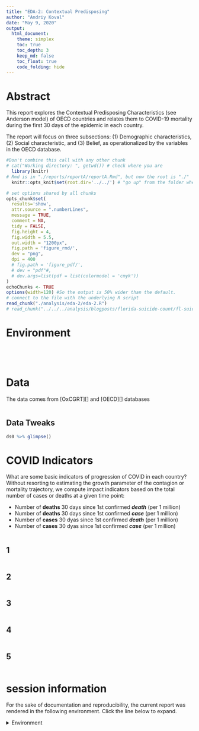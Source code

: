 ```yaml
---
title: "EDA-2: Contextual Predisposing"
author: "Andriy Koval"
date: "May 9, 2020"
output:
  html_document:
    theme: simplex
    toc: true
    toc_depth: 3
    keep_md: false
    toc_float: true
    code_folding: hide
---
```


# Abstract
This report explores the Contextual Predisposing Characteristics (see Anderson model) of OECD countries and relates them to COVID-19 mortality during the first 30 days of the epidemic in each country. 

The report will focus on three subsections: (1) Demographic characteristics, (2) Social characteristic, and (3) Belief, as operationalized by the variables in the OECD database. 

<!-- These two chunks should be added in the beginning of every .Rmd that you want to source an .R script -->
<!--  The 1st mandatory chunck  -->
<!--  Set the working directory to the repository's base directory -->
```r
#Don't combine this call with any other chunk 
# cat("Working directory: ", getwd()) # check where you are
  library(knitr)
# Rmd is in "./reports/reportA/reportA.Rmd", but now the root is "./"
  knitr::opts_knit$set(root.dir='../../') # "go up" from the folder where this .Rmd is save until you arrive at the root/working directory
```

<!--  The 2nd mandatory chunck  -->
<!-- Set the report-wide options, and point to the external code file. -->
```r
# set options shared by all chunks
opts_chunk$set(
  results='show', 
  attr.source = ".numberLines",
  message = TRUE,
  comment = NA, 
  tidy = FALSE,
  fig.height = 4, 
  fig.width = 5.5, 
  out.width = "1200px",
  fig.path = 'figure_rmd/',     
  dev = "png",
  dpi = 400
  # fig.path = 'figure_pdf/',     
  # dev = "pdf"#,
  # dev.args=list(pdf = list(colormodel = 'cmyk'))
)
echoChunks <- TRUE
options(width=120) #So the output is 50% wider than the default.
# connect to the file with the underlying R script  
read_chunk("./analysis/eda-2/eda-2.R")
# read_chunk("../../../analysis/blogposts/florida-suicide-count/fl-suicide-count.R")
```

# Environment

```r
```

```r
```

```r
```
 
```r
```

# Data  

The data comes from [OxCGRT][] and  [OECD][] databases

```r
```

## Data Tweaks

```r
ds0 %>% glimpse()
```

# COVID Indicators

What are some basic indicators of progression of COVID in each country?  Without resorting to estimating the growth parameter of the contagion or mortality trajectory, we compute impact indicators based on the total number of cases or deaths at a given time point:  

- Number of __deaths__ 30 days since 1st confirmed ___death___ (per 1 million)
- Number of __deaths__ 30 days since 1st confirmed ___case___ (per 1 million)
- Number of __cases__ 30 dyas since 1st confirmed ___death___ (per 1 million)
- Number of __cases__ 30 dyas since 1st confirmed ___case___ (per 1 million)

```r
```

## 1 
```r
```

## 2
```r
```

## 3
```r
```

## 4
```r
```

## 5
```r
```

session information
===========================================================================

For the sake of documentation and reproducibility, the current report was rendered in the following environment.  Click the line below to expand.

<details>
  <summary>Environment <span class="glyphicon glyphicon-plus-sign"></span></summary>
```r
if( requireNamespace("devtools", quietly = TRUE) ) {
  devtools::session_info()
} else {
  sessionInfo()
} 
```
